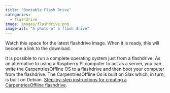 ```yaml
---
title: "Bootable Flash Drive"
categories:
  - flashdrive
image: images/flashdrive.png
image-alt: "A photo of a flash drive"
---
```


::: {.callout-important}
Watch this space for the latest flashdrive image. When it is ready, this will become a link to the download.
:::

It is possible to run a complete operating system just from a flashdrive. As an alternative to using a Raspberry Pi computer to act as a server, you can write the CarpentriesOffline OS to a flashdrive and then boot your computer from the flashdrive. The CarpentriesOffline Os is built on Slax which, in turn, is built on Debian. [Step-by-step instructions for creating a CarpentriesOffline flashdrive](/documentation/flashdrive_step_by_step.qmd).
